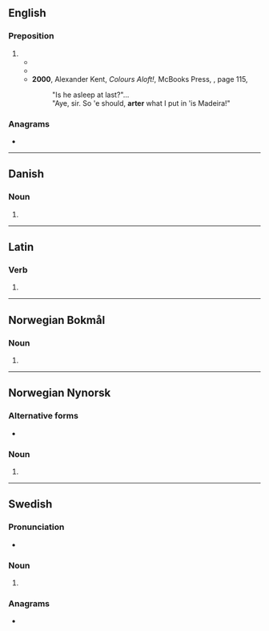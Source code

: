 {{also|Arter|ärter}}
==English==

===Preposition===
{{en-prep}}

# {{pronunciation spelling of|en|after}}
#* {{RQ:Dickens Great Expectations|3|text=His right name was Compeyson; and that's the man, dear boy, what you see me a-pounding in the ditch, according to what you truly told your comrade '''arter''' I was gone last night.}}
#* {{RQ:Dickens Great Expectations|39|text=It was the money left me, and the gains of the first few year wot I sent home to Mr. Jaggers - all for you - when he first come '''arter''' you, agreeable to my letter.}}
#* '''2000''', Alexander Kent, ''Colours Aloft!'', McBooks Press, {{ISBN|0935526722}}, page 115,
#*: "Is he asleep at last?"...
#*: "Aye, sir. So 'e should, '''arter''' what I put in 'is Madeira!"

===Anagrams===
* {{anagrams|en|a=aerrt|Terra|arrêt|rater|retar|tarre|terra}}

----

==Danish==

===Noun===
{{head|da|noun form|g=c}}

# {{indefinite plural of|da|art}}

----

==Latin==

===Verb===
{{la-verb-form|arter}}

# {{inflection of|la|artō||1|s|pres|pasv|subj}}

----

==Norwegian Bokmål==

===Noun===
{{head|nb|noun form|g=m|g2=f}}

# {{inflection of|nb|art||indefinite|p}}

----

==Norwegian Nynorsk==

===Alternative forms===
* {{l|nn|artar}}

===Noun===
{{head|nn|noun form|g=m|g2=f}}

# {{inflection of|nn|art||indefinite|f|p}}

----

==Swedish==

===Pronunciation===
* {{audio|sv|LL-Q9027 (swe)-Salgo60-arter.wav|Audio}}

===Noun===
{{head|sv|noun form}}

# {{sv-noun-form-indef-pl|art}}

===Anagrams===
* {{anagrams|sv|a=aerrt|retar}}